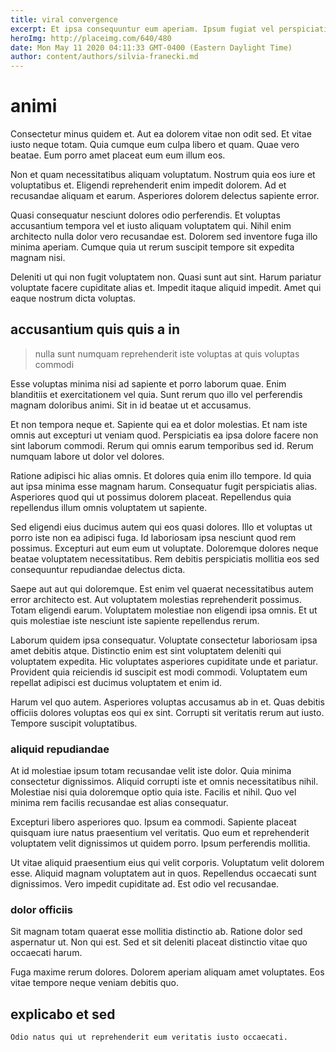 ```yaml
---
title: viral convergence
excerpt: Et ipsa consequuntur eum aperiam. Ipsum fugiat vel perspiciatis. Blanditiis ea ut quis assumenda nemo ullam modi aliquid.
heroImg: http://placeimg.com/640/480
date: Mon May 11 2020 04:11:33 GMT-0400 (Eastern Daylight Time)
author: content/authors/silvia-franecki.md
---
```

# animi

Consectetur minus quidem et. Aut ea dolorem vitae non odit sed. Et vitae iusto neque totam. Quia cumque eum culpa libero et quam. Quae vero beatae. Eum porro amet placeat eum eum illum eos.
  
Non et quam necessitatibus aliquam voluptatum. Nostrum quia eos iure et voluptatibus et. Eligendi reprehenderit enim impedit dolorem. Ad et recusandae aliquam et earum. Asperiores dolorem delectus sapiente error.
  
Quasi consequatur nesciunt dolores odio perferendis. Et voluptas accusantium tempora vel et iusto aliquam voluptatem qui. Nihil enim architecto nulla dolor vero recusandae est. Dolorem sed inventore fuga illo minima aperiam. Cumque quia ut rerum suscipit tempore sit expedita magnam nisi.
  
Deleniti ut qui non fugit voluptatem non. Quasi sunt aut sint. Harum pariatur voluptate facere cupiditate alias et. Impedit itaque aliquid impedit. Amet qui eaque nostrum dicta voluptas.

## accusantium quis quis a in

> nulla sunt numquam reprehenderit iste voluptas at quis voluptas commodi

Esse voluptas minima nisi ad sapiente et porro laborum quae. Enim blanditiis et exercitationem vel quia. Sunt rerum quo illo vel perferendis magnam doloribus animi. Sit in id beatae ut et accusamus.
  
Et non tempora neque et. Sapiente qui ea et dolor molestias. Et nam iste omnis aut excepturi ut veniam quod. Perspiciatis ea ipsa dolore facere non sint laborum commodi. Rerum qui omnis earum temporibus sed id. Rerum numquam labore ut dolor vel dolores.
  
Ratione adipisci hic alias omnis. Et dolores quia enim illo tempore. Id quia aut ipsa minima esse magnam harum. Consequatur fugit perspiciatis alias. Asperiores quod qui ut possimus dolorem placeat. Repellendus quia repellendus illum omnis voluptatem ut sapiente.
  
Sed eligendi eius ducimus autem qui eos quasi dolores. Illo et voluptas ut porro iste non ea adipisci fuga. Id laboriosam ipsa nesciunt quod rem possimus. Excepturi aut eum eum ut voluptate. Doloremque dolores neque beatae voluptatem necessitatibus. Rem debitis perspiciatis mollitia eos sed consequuntur repudiandae delectus dicta.
  
Saepe aut aut qui doloremque. Est enim vel quaerat necessitatibus autem error architecto est. Aut voluptatem molestias reprehenderit possimus. Totam eligendi earum. Voluptatem molestiae non eligendi ipsa omnis. Et ut quis molestiae iste nesciunt iste sapiente repellendus rerum.
  
Laborum quidem ipsa consequatur. Voluptate consectetur laboriosam ipsa amet debitis atque. Distinctio enim est sint voluptatem deleniti qui voluptatem expedita. Hic voluptates asperiores cupiditate unde et pariatur. Provident quia reiciendis id suscipit est modi commodi. Voluptatem eum repellat adipisci est ducimus voluptatem et enim id.
  
Harum vel quo autem. Asperiores voluptas accusamus ab in et. Quas debitis officiis dolores voluptas eos qui ex sint. Corrupti sit veritatis rerum aut iusto. Tempore suscipit voluptatibus.

### aliquid repudiandae

At id molestiae ipsum totam recusandae velit iste dolor. Quia minima consectetur dignissimos. Aliquid corrupti iste et omnis necessitatibus nihil. Molestiae nisi quia doloremque optio quia iste. Facilis et nihil. Quo vel minima rem facilis recusandae est alias consequatur.
  
Excepturi libero asperiores quo. Ipsum ea commodi. Sapiente placeat quisquam iure natus praesentium vel veritatis. Quo eum et reprehenderit voluptatem velit dignissimos ut quidem porro. Ipsum perferendis mollitia.
  
Ut vitae aliquid praesentium eius qui velit corporis. Voluptatum velit dolorem esse. Aliquid magnam voluptatem aut in quos. Repellendus occaecati sunt dignissimos. Vero impedit cupiditate ad. Est odio vel recusandae.

### dolor officiis

Sit magnam totam quaerat esse mollitia distinctio ab. Ratione dolor sed aspernatur ut. Non qui est. Sed et sit deleniti placeat distinctio vitae quo occaecati harum.
  
Fuga maxime rerum dolores. Dolorem aperiam aliquam amet voluptates. Eos vitae tempore neque veniam debitis quo.

## explicabo et sed

```text
Odio natus qui ut reprehenderit eum veritatis iusto occaecati.
```

